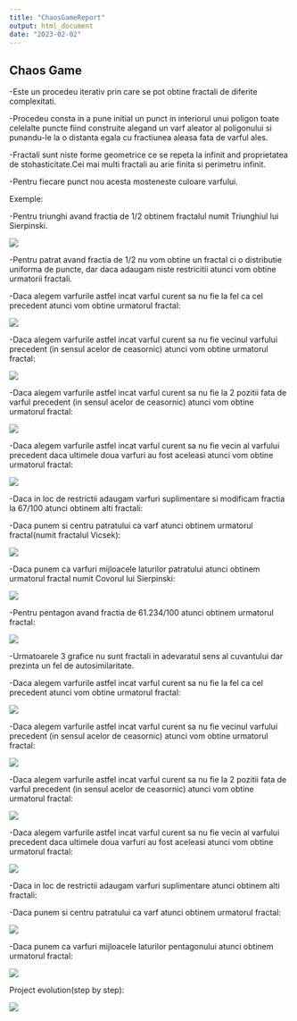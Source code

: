 ```yaml
---
title: "ChaosGameReport"
output: html_document
date: "2023-02-02"
---
```


## Chaos Game

-Este un procedeu iterativ prin care se pot obtine fractali de diferite complexitati.

-Procedeu consta in a pune initial un punct in interiorul unui poligon toate celelalte puncte fiind construite alegand un varf aleator al poligonului si punandu-le la o distanta egala cu fractiunea aleasa fata de varful ales.

-Fractali sunt niste forme geometrice ce se repeta la infinit and proprietatea de stohasticitate.Cei mai multi fractali au arie finita si perimetru infinit.

-Pentru fiecare punct nou acesta mosteneste culoare varfului.

Exemple:

-Pentru triunghi avand fractia de 1/2 obtinem fractalul numit Triunghiul lui Sierpinski.

![](images/image-1480964332.png)

-Pentru patrat avand fractia de 1/2 nu vom obtine un fractal ci o distributie uniforma de puncte, dar daca adaugam niste restricitii atunci vom obtine urmatorii fractali.

-Daca alegem varfurile astfel incat varful curent sa nu fie la fel ca cel precedent atunci vom obtine urmatorul fractal:

![](images/image-1137156845.png)

-Daca alegem varfurile astfel incat varful curent sa nu fie vecinul varfului precedent (in sensul acelor de ceasornic) atunci vom obtine urmatorul fractal:

![](images/image-1830724164.png)

-Daca alegem varfurile astfel incat varful curent sa nu fie la 2 pozitii fata de varful precedent (in sensul acelor de ceasornic) atunci vom obtine urmatorul fractal:

![](images/image-1478655290.png)

-Daca alegem varfurile astfel incat varful curent sa nu fie vecin al varfului precedent daca ultimele doua varfuri au fost aceleasi atunci vom obtine urmatorul fractal:

![](images/image-395145718.png)

-Daca in loc de restrictii adaugam varfuri suplimentare si modificam fractia la 67/100 atunci obtinem alti fractali:

-Daca punem si centru patratului ca varf atunci obtinem urmatorul fractal(numit fractalul Vicsek):

![](images/image-1377258207.png)

-Daca punem ca varfuri mijloacele laturilor patratului atunci obtinem urmatorul fractal numit Covorul lui Sierpinski:

![](images/image-51047423.png)

-Pentru pentagon avand fractia de 61.234/100 atunci obtinem urmatorul fractal:

![](images/image-126594393.png)

-Urmatoarele 3 grafice nu sunt fractali in adevaratul sens al cuvantului dar prezinta un fel de autosimilaritate.

-Daca alegem varfurile astfel incat varful curent sa nu fie la fel ca cel precedent atunci vom obtine urmatorul fractal:

![](images/image-2066425923.png)

-Daca alegem varfurile astfel incat varful curent sa nu fie vecinul varfului precedent (in sensul acelor de ceasornic) atunci vom obtine urmatorul fractal:

![](images/image-1342229588.png)

-Daca alegem varfurile astfel incat varful curent sa nu fie la 2 pozitii fata de varful precedent (in sensul acelor de ceasornic) atunci vom obtine urmatorul fractal:

![](images/image-158057076.png)

-Daca alegem varfurile astfel incat varful curent sa nu fie vecin al varfului precedent daca ultimele doua varfuri au fost aceleasi atunci vom obtine urmatorul fractal:

![](images/image-1939941055.png)

-Daca in loc de restrictii adaugam varfuri suplimentare atunci obtinem alti fractali:

-Daca punem si centru patratului ca varf atunci obtinem urmatorul fractal:

![](images/image-1086757844.png)

-Daca punem ca varfuri mijloacele laturilor pentagonului atunci obtinem urmatorul fractal:

![](images/image-1397254935.png)

Project evolution(step by step):

![](images/image-2045236909.png)
